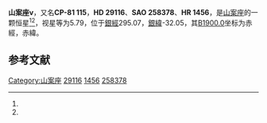 {{Starbox begin
| name = 山案座ν
}}
{{Starbox observe
| epoch = [[J2000.0|J2000.0]]
| constell = [[山案座|山案座]]<ref name=SIMBAD>{{cite web
 | url=http://simbad.u-strasbg.fr/simbad/sim-id?Ident=HR+1456
 | title =Pulsating variable Star
 | publisher=Centre de Données astronomiques de Strasbourg
 | work=SIMBAD
 | accessdate=2012-07-13}}</ref><ref name=DATA>{{cite web
 | url=http://vizier.u-strasbg.fr/viz-bin/VizieR-5?-out.add=.&-source=5050&-corr=PK=HR&-out.max=9999&HR=1456
 | title=VizieR Detailed Page
 | accessdate=2012-07-13
 | archive-date=2016-03-05
 | archive-url=https://web.archive.org/web/20160305001410/http://vizier.u-strasbg.fr/viz-bin/VizieR-5?-out.add=.&-source=5050&-corr=PK=HR&-out.max=9999&HR=1456
 | dead-url=no
 }}</ref>
| 星官 = 
| ra = {{RA|4|20|57.9}}<ref name=SIMBAD /><ref name=DATA />
| dec = {{DEC|-81|34|48}}<ref name=SIMBAD /><ref name=DATA />
| appmag_v = 5.79<ref name=SIMBAD /><ref name=DATA />
}}
{{Starbox character
| class = F0-2III<ref name=SIMBAD /><ref name=DATA />
| b-v = 0.35<ref name=SIMBAD /><ref name=DATA />
| u-b = 0.05<ref name=SIMBAD /><ref name=DATA />
| r-i = <ref name=SIMBAD /><ref name=DATA />
| variable = 
}}
{{Starbox astrometry
| radial_v = 0.05
| prop_mo_ra = 14
| parallax = 
| p_error = 
}}
{{Starbox catalog
| names =CP-81 115，[[SAO星表|SAO]] 258378，[[HD星表|HD]] 29116，[[HR星表|HR]] 1456}}
{{Starbox reference |Simbad=HR+1456}}
{{Starbox end}}

'''山案座ν'''，又名'''CP-81 115'''，'''HD 29116'''、'''SAO 258378'''、'''HR 1456'''，是[[山案座|山案座]]的一颗恒星<ref name=SIMBAD /><ref name=DATA />，视星等为5.79，位于[[銀道座標系|銀經]]295.07，[[銀道座標系|銀緯]]-32.05，其[[B1900.0|B1900.0]]坐标为赤經{{RA|4|29|49.1}}，赤緯{{DEC|-81|-32.05|25}}。

== 参考文献 ==
{{reflist}}

{{star-stub}}

{{山案座恒星}}
[[Category:山案座|Category:山案座]]
[[Category:HD和HDE天體|29116]]
[[Category:HR天體|1456]]
[[Category:SAO天體|258378]]